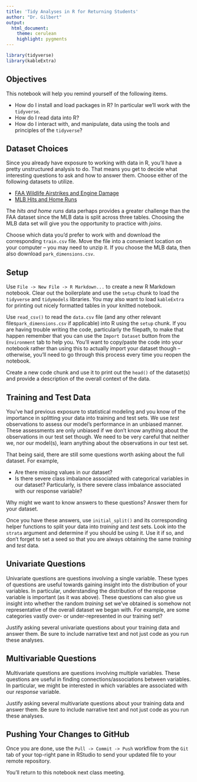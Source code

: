 ```yaml
---
title: 'Tidy Analyses in R for Returning Students'
author: "Dr. Gilbert"
output:
  html_document:
    theme: cerulean
    highlight: pygments
---
```


```r
library(tidyverse)
library(kableExtra)
```

## Objectives

This notebook will help you remind yourself of the following items.

  + How do I install and load packages in R? In particular we'll work with the `tidyverse`.
  + How do I read data into R?
  + How do I interact with, and manipulate, data using the tools and principles of the `tidyverse`?
  
## Dataset Choices

Since you already have exposure to working with data in R, you'll have a pretty unstructured analysis to do. That means you get to decide what interesting questions to ask and how to answer them. Choose either of the following datasets to utilize.

+ [FAA Wildlife Airstrikes and Engine Damage](https://www.kaggle.com/competitions/sliced-s01e02-xunyc5/data)
+ [MLB Hits and Home Runs](https://www.kaggle.com/competitions/sliced-s01e09-playoffs-1/data?select=train.csv)

The *hits and home runs* data perhaps provides a greater challenge than the FAA dataset since the MLB data is split across three tables. Choosing the MLB data set will give you the opportunity to practice with *joins*.

Choose which data you'd prefer to work with and download the corresponding `train.csv` file. Move the file into a convenient location on your computer -- you may need to unzip it. If you choose the MLB data, then also download `park_dimensions.csv`.
  
## Setup

Use `File -> New File -> R Markdown...` to create a new R Markdown notebook. Clear out the boilerplate and use the `setup` chunk to load the `tidyverse` and `tidymodels` libraries. You may also want to load `kableExtra` for printing out nicely formatted tables in your knitted notebook.

Use `read_csv()` to read the `data.csv` file (and any other relevant files`park_dimensions.csv` if applicable) into R using the `setup` chunk. If you are having trouble writing the code, particularly the filepath, to make that happen remember that you can use the `Import Dataset` button from the `Environment` tab to help you. You'll want to copy/paste the code into your notebook rather than using this to actually import your dataset though -- otherwise, you'll need to go through this process every time you reopen the notebook.

Create a new code chunk and use it to print out the `head()` of the dataset(s) and provide a description of the overall context of the data.

## Training and Test Data

You've had previous exposure to statistical modeling and you know of the importance in splitting your data into training and test sets. We use *test* observations to assess our model's performance in an unbiased manner. These assessments are only unbiased if we don't know anything about the observations in our test set though. We need to be very careful that neither we, nor our model(s), learn anything about the observations in our test set.

That being said, there are still some questions worth asking about the full dataset. For example, 

+ Are there missing values in our dataset?
+ Is there severe class imbalance associated with categorical variables in our dataset? Particularly, is there severe class imbalance associated with our response variable?

Why might we want to know answers to these questions? Answer them for your dataset.

Once you have these answers, use `initial_split()` and its corresponding helper functions to split your data into *training* and *test* sets. Look into the `strata` argument and determine if you should be using it. Use it if so, and don't forget to set a seed so that you are always obtaining the same *training* and *test* data.

## Univariate Questions

Univariate questions are questions involving a single variable. These types of questions are useful towards gaining insight into the distribution of your variables. In particular, understanding the distribution of the response variable is important (as it was above). These questions can also give us insight into whether the random *training* set we've obtained is somehow not representative of the overall dataset we began with. For example, are some categories vastly over- or under-represented in our training set?

Justify asking several univariate questions about your training data and answer them. Be sure to include narrative text and not just code as you run these analyses.

## Multivariable Questions

Multivariate questions are questions involving multiple variables. These questions are useful in finding connections/associations between variables. In particular, we might be interested in which variables are associated with our *response* variable. 

Justify asking several multivariate questions about your training data and answer them. Be sure to include narrative text and not just code as you run these analyses.

## Pushing Your Changes to GitHub

Once you are done, use the `Pull -> Commit -> Push` workflow from the `Git` tab of your top-right pane in RStudio to send your updated file to your remote repository.

You'll return to this notebook next class meeting.